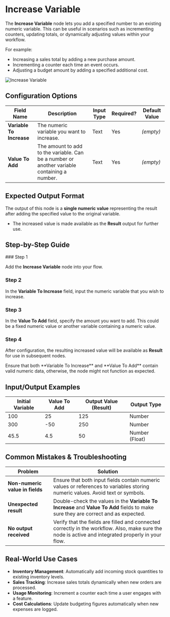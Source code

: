 
# Increase Variable

The **Increase Variable** node lets you add a specified number to an existing numeric variable. This can be useful in scenarios such as incrementing counters, updating totals, or dynamically adjusting values within your workflow.

For example:

- Increasing a sales total by adding a new purchase amount.
- Incrementing a counter each time an event occurs.
- Adjusting a budget amount by adding a specified additional cost.

![Increase Variable](./increase-variable.png)

## Configuration Options

| Field Name               | Description                                                                                 | Input Type | Required? | Default Value |
| ------------------------ | ------------------------------------------------------------------------------------------- | ---------- | --------- | ------------- |
| **Variable To Increase** | The numeric variable you want to increase.                                                  | Text       | Yes       | _(empty)_     |
| **Value To Add**         | The amount to add to the variable. Can be a number or another variable containing a number. | Text       | Yes       | _(empty)_     |

## Expected Output Format

The output of this node is a **single numeric value** representing the result after adding the specified value to the original variable.

- The increased value is made available as the **Result** output for further use.

## Step-by-Step Guide

<Steps>
### Step 1

Add the **Increase Variable** node into your flow.

### Step 2

In the **Variable To Increase** field, input the numeric variable that you wish to increase.

### Step 3

In the **Value To Add** field, specify the amount you want to add. This could be a fixed numeric value or another variable containing a numeric value.

### Step 4

After configuration, the resulting increased value will be available as **Result** for use in subsequent nodes.

</Steps>

<Callout type="warning" title="Important">
  Ensure that both **Variable To Increase** and **Value To Add** contain valid
  numeric data, otherwise, the node might not function as expected.
</Callout>

## Input/Output Examples

| Initial Variable | Value To Add | Output Value (Result) | Output Type    |
| ---------------- | ------------ | --------------------- | -------------- |
| 100              | 25           | 125                   | Number         |
| 300              | -50          | 250                   | Number         |
| 45.5             | 4.5          | 50                    | Number (Float) |

## Common Mistakes & Troubleshooting

| Problem                         | Solution                                                                                                                                            |
| ------------------------------- | --------------------------------------------------------------------------------------------------------------------------------------------------- |
| **Non-numeric value in fields** | Ensure that both input fields contain numeric values or references to variables storing numeric values. Avoid text or symbols.                      |
| **Unexpected result**           | Double-check the values in the **Variable To Increase** and **Value To Add** fields to make sure they are correct and as expected.                  |
| **No output received**          | Verify that the fields are filled and connected correctly in the workflow. Also, make sure the node is active and integrated properly in your flow. |

## Real-World Use Cases

- **Inventory Management**: Automatically add incoming stock quantities to existing inventory levels.
- **Sales Tracking**: Increase sales totals dynamically when new orders are processed.
- **Usage Monitoring**: Increment a counter each time a user engages with a feature.
- **Cost Calculations**: Update budgeting figures automatically when new expenses are logged.

